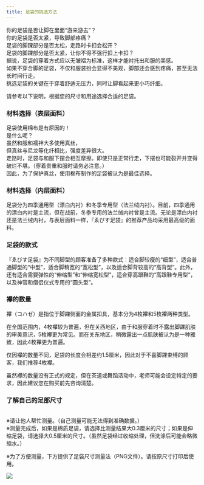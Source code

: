 ```yaml
---
title: 足袋的挑选方法
---
```



你的足袋是否让脚在里面“游来游去”？<br/>
你的足袋是否太紧，导致脚部疼痛？<br/>
足袋的脚踝部分是否太松，走路时卡扣会松开？<br/>
足袋的脚踝部分是否太紧，让你不得不强行扣上卡扣？<br/>
据说，足袋的穿着方式应以无皱褶为标准，这样才能衬托出和服的美感。<br/>
如果不穿合脚的足袋，不仅和服装扮会显得不美观，脚部还会感到疼痛，甚至无法长时间行走。<br/>
挑选足袋的关键在于穿着舒适无压力，同时让脚看起来更小巧纤细。

请参考以下说明，根据您的尺寸和用途选择合适的足袋。

### 材料选择（表层面料）

足袋使用棉布是有原因的！<br/>
是什么呢？<br/>
虽然和服和襦袢大多使用真丝，<br/>
但真丝与尼龙等化纤相比，强度差异很大。<br/>
走路时，足袋与和服下摆会相互摩擦。即使只是正常行走，下摆也可能裂开并变得破烂不堪。（穿着贵重和服时请务必注意。）<br/>
因此，为了保护真丝，使用棉布制作的足袋被认为是最佳选择。

<Table 
  data={[
    {
      types: "棉足袋",
      features: `棉足袋根据编织方式分为平纹布、斜纹布、缎纹布等。一般的白足袋使用平纹布或斜纹布，男性黑足袋则使用缎纹布。正式场合通常穿着平纹布白足袋。即使是平纹布，质量和价格也千差万别！『ゑびす足袋』推荐的白平纹布足袋采用最高级面料，并经过防缩和防污处理，外观和触感都极为光滑，且不易变黄。`
    },
    {
      types: "伸缩足袋",
      features: `足袋	『ゑびす足袋』的第三代社长为了让不习惯穿足袋的人也能轻松穿着，以当时文胸面料为灵感，委托大型纺织公司开发了混入聚氨酯的棉布，制作出这种伸缩足袋。这是本公司最受欢迎的产品，适合正式场合穿着。与市面上廉价的弹性足袋完全不同，深受回头客喜爱。推荐给足袋初学者或拇外翻患者，长时间正坐也能舒适穿着。`
    },
    {
      types: "麻足袋",
      features: `表里均使用纯麻面料制成的足袋。质地粗犷，透气性好，触感清爽，适合夏季日常穿着。过去仅生产100%麻足袋，但从2015年起，增加了麻棉混纺足袋。`
    },
    {
      types: "真丝足袋",
      features: `足袋	具有光泽，触感极为柔滑，是真丝足袋的特点。适用于婚礼等特殊正式场合。如今婚礼租赁服装盛行，新娘新郎当天穿戴的私人物品可能只有自带的足袋。作为唯一可以保留的纪念品，请穿着正式礼装用的羽二重足袋。`
    },
    {
      types: "尼龙足袋",
      features: `具有弹性，穿着舒适。此外，我们还生产使用尼龙针织面料的尼龙足袋，底布内外层之间夹有3毫米厚的聚氨酯泡沫，具有良好的缓冲性、保温性和隔热性。`
    },
    {
      types: "覆盖足袋",
      features: `为防止棉布白足袋被弄脏，可在足袋外穿着的覆盖用足袋。采用尼龙针织面料，穿着舒适。有袜口松紧带型和五枚卡扣型两种。`
    },
    {
      types: "灯芯绒足袋",
      features: `底布为灯芯绒，内衬使用高级法兰绒。外观温暖，适合冬季日常穿着（ゑびす足袋使用专为足袋编织的灯芯绒）。`
    },
    {
      types: "足袋拖鞋",
      features: `适合和服展览会或和服教室穿着的拖鞋型白伸缩足袋。即使不系卡扣，从正面看也像穿着足袋。（此商品为本公司专利产品。）`
    }
  ]}
  columns={[
    {
      key: "types",
      label: "种类",
    },
    {
      key: "features",
      label: "特点",
    }
  ]}
  client:visible
/>

### 材料选择（内层面料）

足袋分为四季通用型（漂白内衬）和冬季专用型（法兰绒内衬）。目前，四季通用的漂白内衬是主流，但在战前，冬季专用的法兰绒内衬曾是主流。无论是漂白内衬还是法兰绒内衬，与表层面料一样，『ゑびす足袋』的推荐产品均采用最高级的面料。

### 足袋的款式

『ゑびす足袋』为不同脚型的顾客准备了多种款式：适合脚较瘦的“细型”，适合普通脚型的“中型”，适合脚稍宽的“宽松型”，以及适合脚背较高的“高背型”。此外，还有适合需要弹性的“伸缩型”和“伸缩宽松型”，适合穿高跟鞋的“高跟鞋专用型”，以及神官和僧侣仪式专用的“圆头型”。

### 襻的数量

襻（コハゼ）是指位于脚踝侧面的金属扣具，基本分为4枚襻和5枚襻两种类型。

在全国范围内，4枚襻较为普遍，但在关西地区，由于和服穿着时不露出脚踝肌肤的审美意识，5枚襻更为常见。而在关东地区，稍微露出一点肌肤被认为是一种雅致，因此4枚襻更为普遍。

仅因襻的数量不同，足袋的长度会相差约1.5厘米，因此对于不喜脚踝束缚的顾客，我们推荐4枚襻。

虽然襻的数量没有正式的规定，但在茶道或舞蹈活动中，老师可能会设定特定的要求，因此建议您在购买前先咨询清楚。

### 了解自己的足部尺寸

<Table 
  data={[
    {
      image: "https://ik.imagekit.io/dgfwhfvkn/tabi/bWVhc3VyZTAx_waifu2x_noise3_scale4x_2yQMDNfOT.avif?updatedAt=1739611305625",
      description: `【1】首先，双脚分开与肩同宽，均匀地站立，使体重平衡分布在双脚上。`
    },
    {
      image: "https://ik.imagekit.io/dgfwhfvkn/tabi/bWVhc3VyZTAy_waifu2x_noise3_scale4x_TI-mJt0Pw.avif?updatedAt=1739611305920",
      description: `【2】用卷尺测量大拇指根部和小拇指根部最突出部分的周长。如果足部横弓塌陷导致足部变宽，建议用手捏住足部两侧，使其收紧后再进行测量。`
    },
    {
      image: "https://ik.imagekit.io/dgfwhfvkn/tabi/bWVhc3VyZTAz_waifu2x_noise3_scale4x_dU2XLfevkh.avif?updatedAt=1739611305323",
      description: `【3】测量距离地面12厘米和15厘米处的脚踝周长。`
    },
    {
      image: "https://ik.imagekit.io/dgfwhfvkn/tabi/bWVhc3VyZTA0_waifu2x_noise3_scale4x_M3F3HBz8b.avif?updatedAt=1739611305895",
      description: `【4】将脚跟贴紧墙壁，测量从墙壁到脚趾尖的长度。如果大拇指最高，则测量大拇指的长度；如果食指最高，则测量食指的长度。`
    },
    {
      image: "https://ik.imagekit.io/dgfwhfvkn/tabi/bWVhc3VyZTA0_waifu2x_noise3_scale4x_M3F3HBz8b.avif?updatedAt=1739611305895",
      description: `【5】左右脚均以相同方法测量各部位尺寸。如果左右脚长度不同，请以较大的脚为准选择足袋。`
    }
  ]}
  columns={[
    {
      key: "image",
      label: "演示",
      type: "image",
    },
    {
      key: "description",
      label: "说明",
    }
  ]}
  client:visible
/>

※请让他人帮忙测量。（自己测量可能无法得到准确数据。）<br/>
※测量完成后，如果是棉质足袋，请选择比测量结果大0.3厘米的尺寸；如果是伸缩足袋，请选择大0.5厘米的尺寸。（虽然足袋经过收缩处理，但洗涤后可能会略微缩水。）

※为了方便测量，下方提供了足袋尺寸测量法（PNG文件）。请按原尺寸打印后使用。

<Image src="https://res.cloudinary.com/dkhp3hucr/image/upload/v1739614162/mou4dw5ngl2xyjd5bbnk.avif" client:visible/>

<ContributorList githubRepo="dragonjay-lyj/jpstra" />